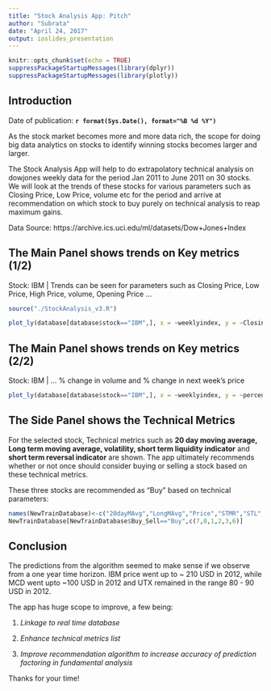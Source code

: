 ```yaml
---
title: "Stock Analysis App: Pitch"
author: "Subrata"
date: "April 24, 2017"
output: ioslides_presentation
---
```


```r
knitr::opts_chunk$set(echo = TRUE)
suppressPackageStartupMessages(library(dplyr))
suppressPackageStartupMessages(library(plotly))
```

## Introduction

Date of publication: **`r format(Sys.Date(), format="%B %d %Y")`** 

As the stock market becomes more and more data rich, the scope for doing big data analytics on stocks to identify winning stocks becomes larger and larger.

The Stock Analysis App will help to do extrapolatory technical analysis on dowjones weekly data for the period Jan 2011 to June 2011 on 30 stocks. We will look at the trends of these stocks for various parameters such as Closing Price, Low Price, volume etc for the period and arrive at recommendation on which stock to buy purely on technical analysis to reap maximum gains.

Data Source: https://archive.ics.uci.edu/ml/datasets/Dow+Jones+Index


## The Main Panel shows trends on Key metrics (1/2)

Stock: IBM | Trends can be seen for parameters such as Closing Price, Low Price, High Price, volume, Opening Price ...

```r
source("./StockAnalysis_v3.R")

plot_ly(database[database$stock=="IBM",], x = ~weeklyindex, y = ~ClosingStockPrice,type = "scatter",mode="lines")

```


## The Main Panel shows trends on Key metrics (2/2)

Stock: IBM | ... % change in volume and % change in next week's price

```r

plot_ly(database[database$stock=="IBM",], x = ~weeklyindex, y = ~percent_change_volume_over_last_wk,type = "scatter",mode="lines")

```


## The Side Panel shows the Technical Metrics

For the selected stock, Technical metrics such as **20 day moving average, Long term moving average, volatility, short term liquidity indicator** and **short term reversal indicator** are shown. The app ultimately recommends whether or not once should consider buying or selling a stock based on these technical metrics.

These three stocks are recommended as "Buy" based on technical parameters:

```r
names(NewTrainDatabase)<-c("20dayMAvg","LongMAvg","Price","STMR","STL","Volatility","Stock","Buy_Sell")
NewTrainDatabase[NewTrainDatabase$Buy_Sell=="Buy",c(7,8,1,2,3,6)]
```

## Conclusion

The predictions from the algorithm seemed to make sense if we observe from a one year time horizon. IBM price went up to ~ 210 USD in 2012, while MCD went upto ~100 USD in 2012 and UTX remained in the range 80 - 90 USD in 2012.

The app has huge scope to improve, a few being:

1) *Linkage to real time database*

2) *Enhance technical metrics list*

3) *Improve recommendation algorithm to increase accuracy of prediction factoring in fundamental analysis* 

Thanks for your time!